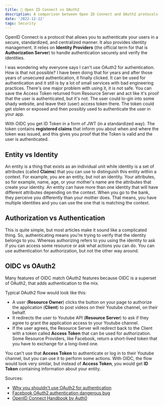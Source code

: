 ```yaml
---
title: 🔑 Open ID Connect vs OAuth2
description: A comparison between Open ID Connect and OAuth2 protocols. Learn about the differences between authentication and authorization and why you shouldn't use OAuth2 for authentication or identity management
date: '2022-12-12'
tags: Security
---
```


OpenID Connect is a protocol that allows you to authenticate your users in a secure, standardized, and centralized manner. It also provides identity management. It relies on **Identity Providers** (the official term for that is **Authorization Server**) to handle authentication securely and verify the identities. 

I was wondering why everyone says I can't use OAuth2 for authentication. How is that not possible? I have been doing that for years and after those years of unsecured authentication, it finally clicked.
It can be used for authentication and it still is by a lot of small services with bad engineering practices. There's one major problem with using it, it is not safe. You can save the Access Token returned from Resource Server and act like it's proof that the user is authenticated, but it's not. The user could lo-gin into some shady website, and leave their (user) access token there. The token could get stolen or exposed and then possibly used to authenticate the user in your app.

With OIDC you get ID Token in a form of JWT (in a standardized way). The token contains **registered claims** that inform you about when and where the token was issued, and this gives you proof that the Token is valid and the user is authenticated.  


## Entity vs Identity

An entity is a thing that exists as an individual unit while identity is a set of attributes (called **Claims**) that you can use to distinguish this entity within a context. For example, you are an entity, but not an identity. Your attributes, so for example, name, age, or your mother's name are the attributes that create your identity. 
An entity can have more than one identity that will have different attributes depending on the context. When you go to the bank, they perceive you differently than your mother does. That means, you have multiple identities and you can use the one that is matching the context.

## Authorization vs Authentication

This is quite simple, but most articles make it sound like a complicated thing. So, authenticating means you're trying to verify that the identity belongs to you. Whereas authorizing refers to you using the identity to ask if you can access some resource or ask what actions you can do. You can use authentication for authorization, but not the other way around. 

## OIDC vs OAuth2

Many features of OIDC match OAuth2 features because OIDC is a superset of OAuth2, that adds authentication to the mix.

Typical OAuth2 flow would look like this:
- A user (**Resource Owner**) clicks the button on your page to authorize the application (**Client**) to post videos on their Youtube channel, on their behalf.
- It redirects the user to Youtube API (**Resource Server**) to ask if they agree to grant the application access to your Youtube channel.
- If the user agrees, the Resource Server will redirect back to the Client with a token called **Access Token** that can be used for authorization. Some Resource Providers, like Facebook, return a short-lived token that you have to exchange for a long-lived one. 

You can't use that **Access Token** to authenticate or log in to their Youtube channel, but you can use it to perform some actions. With OIDC, the flow would look very similar, but instead of **Access Token**, you would get **ID Token** containing information about your entity.

Sources:

- [Why you shouldn't use OAuth2 for authentication](http://www.thread-safe.com/2012/01/problem-with-oauth-for-authentication.html)
- [Facebook OAuth2 authentication dangerous bug](http://blog.intothesymmetry.com/2014/04/oauth-2-how-i-have-hacked-facebook.html)
- [OpenID Connect Handbook by Auth0](https://auth0.com/resources/ebooks/the-openid-connect-handbook)



